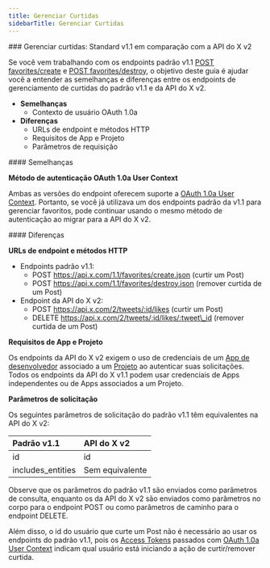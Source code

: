 ```yaml
---
title: Gerenciar Curtidas
sidebarTitle: Gerenciar Curtidas
---
```


<div id="manage-likes-standard-v11-compared-to-x-api-v2">
  ### Gerenciar curtidas: Standard v1.1 em comparação com a API do X v2
</div>

Se você vem trabalhando com os endpoints padrão v1.1 [POST favorites/create](https://developer.x.com/en/docs/twitter-api/v1/tweets/post-and-engage/api-reference/post-favorites-create) e [POST favorites/destroy](https://developer.x.com/en/docs/twitter-api/v1/tweets/post-and-engage/api-reference/post-favorites-destroy), o objetivo deste guia é ajudar você a entender as semelhanças e diferenças entre os endpoints de gerenciamento de curtidas do padrão v1.1 e da API do X v2.

- **Semelhanças**
  - Contexto de usuário OAuth 1.0a
- **Diferenças**
  - URLs de endpoint e métodos HTTP
  - Requisitos de App e Projeto
  - Parâmetros de requisição

<div id="similarities">
  #### Semelhanças
</div>

**Método de autenticação OAuth 1.0a User Context**

Ambas as versões do endpoint oferecem suporte a [OAuth 1.0a User Context](/pt-BR/resources/fundamentals/authentication#oauth-1-0a-2). Portanto, se você já utilizava um dos endpoints padrão da v1.1 para gerenciar favoritos, pode continuar usando o mesmo método de autenticação ao migrar para a API do X v2.

<div id="differences">
  #### Diferenças
</div>

**URLs de endpoint e métodos HTTP**

- Endpoints padrão v1.1:
  - POST https://api.x.com/1.1/favorites/create.json
    (curtir um Post)
  - POST https://api.x.com/1.1/favorites/destroy.json
    (remover curtida de um Post)
- Endpoint da API do X v2:
  - POST https://api.x.com/2/tweets/:id/likes
    (curtir um Post)
  - DELETE https://api.x.com/2/tweets/:id/likes/:tweet\_id
    (remover curtida de um Post) 

**Requisitos de App e Projeto**

Os endpoints da API do X v2 exigem o uso de credenciais de um [App de desenvolvedor](/pt-BR/resources/fundamentals/developer-apps) associado a um [Projeto](/pt-BR/resources/fundamentals/projects) ao autenticar suas solicitações. Todos os endpoints da API do X v1.1 podem usar credenciais de Apps independentes ou de Apps associados a um Projeto.

**Parâmetros de solicitação**

Os seguintes parâmetros de solicitação do padrão v1.1 têm equivalentes na API do X v2:

| Padrão v1.1 | API do X v2 |
| :--- | :--- |
| id  | id  |
| includes\_entities | Sem equivalente |

Observe que os parâmetros do padrão v1.1 são enviados como parâmetros de consulta, enquanto os da API do X v2 são enviados como parâmetros no corpo para o endpoint POST ou como parâmetros de caminho para o endpoint DELETE.

Além disso, o id do usuário que curte um Post não é necessário ao usar os endpoints do padrão v1.1, pois os [Access Tokens](/pt-BR/resources/fundamentals/authentication#obtaining-access-tokens-using-3-legged-oauth-flow) passados com [OAuth 1.0a User Context](/pt-BR/resources/fundamentals/authentication) indicam qual usuário está iniciando a ação de curtir/remover curtida. 